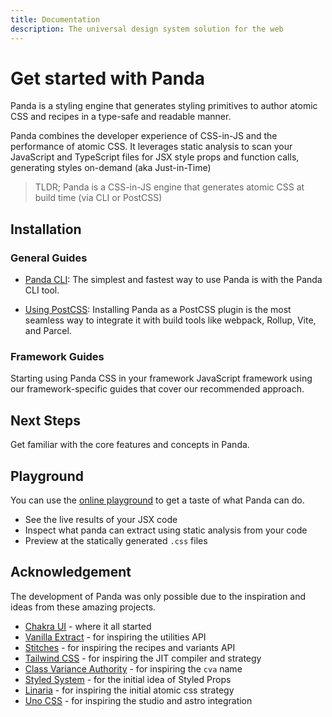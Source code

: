 ```yaml
---
title: Documentation
description: The universal design system solution for the web
---
```


# Get started with Panda

Panda is a styling engine that generates styling primitives to author atomic CSS and recipes in a type-safe and readable manner.

Panda combines the developer experience of CSS-in-JS and the performance of atomic CSS. It leverages static analysis to scan your JavaScript and TypeScript files for JSX style props and function calls, generating styles on-demand (aka Just-in-Time)

> TLDR; Panda is a CSS-in-JS engine that generates atomic CSS at build time (via CLI or PostCSS)


## Installation

### General Guides

- [Panda CLI](/docs/getting-started/cli.mdx):
  The simplest and fastest way to use Panda is with the Panda CLI tool.

- [Using PostCSS](/docs/getting-started/postcss.mdx):
  Installing Panda as a PostCSS plugin is the most seamless way to integrate it with build tools like webpack, Rollup, Vite, and Parcel.

### Framework Guides

Starting using Panda CSS in your framework JavaScript framework using our framework-specific guides that cover our recommended approach.

<FrameworkCards />

## Next Steps

Get familiar with the core features and concepts in Panda.

<Cards>
  <Card
    arrow
    title="Tokens"
    description="Learn how setup and customize design tokens to customize your colors, typography, and more"
    href="/docs/theming/tokens"
  />
  <Card
    arrow
    title="Recipes"
    description="Create composable style variants that are typed and generates the atomic or layer recipe"
    href="/docs/concepts/recipes"
  />
  <Card
    arrow
    title="Patterns"
    description="Use the built-in layout patterns like stack, flex, grid to speed up your development"
    href="/docs/concepts/patterns"
  />
  <Card
    arrow
    title="Utilities"
    description="Learn how to create your own custom css properties and speed up your development"
    href="/docs/customization/utilities"
  />
</Cards>

## Playground

You can use the [online playground](https://panda-playground.vercel.app/) to get a taste of what Panda can do.

- See the live results of your JSX code
- Inspect what panda can extract using static analysis from your code
- Preview at the statically generated `.css` files

## Acknowledgement

The development of Panda was only possible due to the inspiration and ideas from these amazing projects.

- [Chakra UI](https://chakra-ui.com/) - where it all started
- [Vanilla Extract](https://vanilla-extract.style/) - for inspiring the utilities API
- [Stitches](https://stitches.dev/) - for inspiring the recipes and variants API
- [Tailwind CSS](https://tailwindcss.com/) - for inspiring the JIT compiler and strategy
- [Class Variance Authority](https://cva.style/) - for inspiring the `cva` name
- [Styled System](https://styled-system.com/) - for the initial idea of Styled Props
- [Linaria](https://linaria.dev/) - for inspiring the initial atomic css strategy
- [Uno CSS](https://unocss.dev) - for inspiring the studio and astro integration
